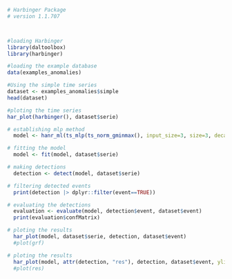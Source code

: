 ```r
# Harbinger Package
# version 1.1.707



#loading Harbinger
library(daltoolbox)
library(harbinger) 
```

```r
#loading the example database
data(examples_anomalies)
```

```r
#Using the simple time series 
dataset <- examples_anomalies$simple
head(dataset)
```

```r
#ploting the time series
har_plot(harbinger(), dataset$serie)
```

```r
# establishing mlp method 
  model <- hanr_ml(ts_mlp(ts_norm_gminmax(), input_size=3, size=3, decay=0))
```

```r
# fitting the model
  model <- fit(model, dataset$serie)
```

```r
# making detections
  detection <- detect(model, dataset$serie)
```

```r
# filtering detected events
  print(detection |> dplyr::filter(event==TRUE))
```

```r
# evaluating the detections
  evaluation <- evaluate(model, detection$event, dataset$event)
  print(evaluation$confMatrix)
```

```r
# ploting the results
  har_plot(model, dataset$serie, detection, dataset$event)
  #plot(grf)
```

```r
# ploting the results
  har_plot(model, attr(detection, "res"), detection, dataset$event, yline = attr(detection, "threshold"))
  #plot(res)
```
